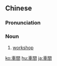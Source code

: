 {{also|车间}}
==Chinese==
{{zh-forms|s=车间}}

===Pronunciation===
{{zh-pron
|m=chējiān
|c=ce1 gaan1
|cat=n
}}

===Noun===
{{zh-noun}}

# {{lb|zh|Elementary Mandarin}} [[workshop]]

[[ko:車間]]
[[hu:車間]]
[[ja:車間]]
